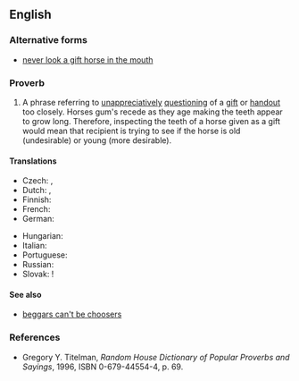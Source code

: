==English==

===Alternative forms===
* [[never look a gift horse in the mouth]]

===Proverb===
{{infl|en|proverb|head=[[don't]] [[look]] a [[gift]] [[horse]] [[in]] [[the]] [[mouth]]}}

# A phrase referring to [[unappreciatively]] [[questioning]] of a [[gift]] or [[handout]] too closely. Horses gum's recede as they age making the teeth appear to grow long. Therefore, inspecting the teeth of a horse given as a gift would mean that recipient is trying to see if the horse is old (undesirable) or young (more desirable).

====Translations====
{{trans-top|a phrase referring to unappreciatively questioning of a gift or handout too closely}}
* Czech: {{t-|cs|darovanému koni na zuby nekoukej}}, {{t|cs|darovanému koni na zuby nehleď}}
* Dutch: {{t|nl|een gegeven paard niet in de bek kijken}}, {{t|nl|Men moet een gegeven paard niet in de bek kijken}}
* Finnish: {{t-|fi|lahjahevosen suuhun ei saa katsoa}}
* French: {{t|fr|à cheval donné, on ne regarde pas la bouche}}
* German: {{t+|de|Einem geschenkten Gaul schaut man nicht ins Maul}}
{{trans-mid}}
* Hungarian: {{t+|hu|ajándék lónak ne nézd a fogát}}
* Italian: {{t-|it|a caval donato non si guarda in bocca}}
* Portuguese: {{t|pt|a cavalo dado não se olha os dentes}}
* Russian: {{t|ru|дарёному коню в зубы не смотрят|tr=darjónomu konjú v zúby ne smótrjat}}
* Slovak: {{t|sk|darovanému koňovi sa na zuby nepozeraj}}!
{{trans-bottom}}

====See also====
* [[beggars can't be choosers]]

===References===
* Gregory Y. Titelman, ''Random House Dictionary of Popular Proverbs and Sayings'', 1996, ISBN 0-679-44554-4, p. 69.